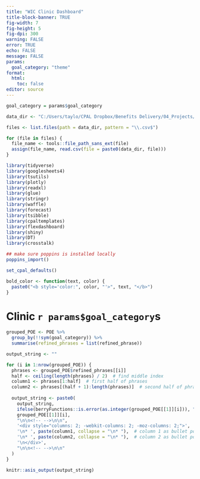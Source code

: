 ```yaml
---
title: "WIC Clinic Dashboard"
title-block-banner: TRUE
fig-width: 7
fig-height: 5
fig-dpi: 300
warning: FALSE
error: TRUE
echo: FALSE
message: FALSE
params:
  goal_category: "theme"
format: 
  html:
    toc: false
editor: source
---
```



<!--

## DASHBOARD TEMPLATE ##

This template for clinic dashboards is in the following order:
 1. Dynamic text generations
 2. Visualization generations
 3. Layout of dashboard using variables from generations
 
-->

```r
goal_category = params$goal_category

data_dir <- "C:/Users/taylo/CPAL Dropbox/Benefits Delivery/04_Projects/WIC/WIC Dashboards/data/scriptData/"

files <- list.files(path = data_dir, pattern = "\\.csv$")

for (file in files) {
  file_name <- tools::file_path_sans_ext(file)
  assign(file_name, read.csv(file = paste0(data_dir, file)))
}

library(tidyverse)
library(googlesheets4)
library(tsutils)
library(plotly)
library(readxl)
library(glue)
library(stringr)
library(waffle)
library(forecast)
library(tsibble)
library(cpaltemplates)
library(flexdashboard)
library(shiny)
library(DT)
library(crosstalk)

## make sure poppins is installed locally
poppins_import()

set_cpal_defaults()

bold_color <- function(text, color) {
  paste0("<b style='color:", color, "'>", text, "</b>")
}
```

# Clinic `r params$goal_category`s

<!--
Print theme phrases
-->

```r
grouped_POE <- POE %>% 
  group_by(!!sym(goal_category)) %>% 
  summarise(refined_phrases = list(refined_phrase))

output_string <- ""

for (i in 1:nrow(grouped_POE)) {
  phrases <- grouped_POE$refined_phrases[[i]]
  half <- ceiling(length(phrases) / 2)  # find middle index
  column1 <- phrases[1:half]  # first half of phrases
  column2 <- phrases[(half + 1):length(phrases)]  # second half of phrases
  
  output_string <- paste0(
    output_string,
    ifelse(berryFunctions::is.error(as.integer(grouped_POE[[1]][i])), "\n\n## Phase ", "\n\n## "),
    grouped_POE[[1]][i],
    "\n\n<!-- -->\n\n",
    '<div style="columns: 2; -webkit-columns: 2; -moz-columns: 2;">',
    '\n* ', paste(column1, collapse = "\n* "),  # column 1 as bullet points
    '\n* ', paste(column2, collapse = "\n* "),  # column 2 as bullet points
    '\n</div>',
    "\n\n<!-- -->\n\n"
  )
}

knitr::asis_output(output_string)
```
